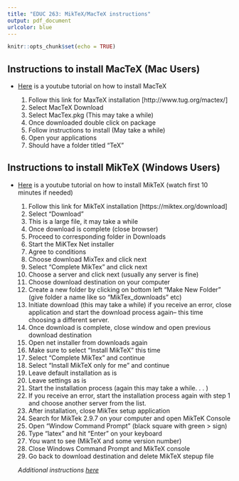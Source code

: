 ```yaml
---
title: "EDUC 263: MikTeX/MacTeX instructions"
output: pdf_document
urlcolor: blue
---
```


```r
knitr::opts_chunk$set(echo = TRUE)
```

## Instructions to install MacTeX (Mac Users)  

  * [Here](https://www.youtube.com/watch?v=XlxiytGeWds&t=1s) is a youtube tutorial on how to install MacTeX  

    1. Follow this link for MaxTeX installation [http://www.tug.org/mactex/]  
    2. Select MacTeX Download  
    3. Select MacTex.pkg (This may take a while)  
    4. Once downloaded double click on package  
    5. Follow instructions to install (May take a while)  
    6. Open your applications  
    7. Should have a folder titled “TeX”  
    
## Instructions to install MikTeX (Windows Users)  

  * [Here](https://www.youtube.com/watch?v=yPnfHRE_W_g&t=1s) is a youtube tutorial on how to install MikTeX (watch first 10 minutes if needed)  

    1. Follow this link for MikTeX installation [https://miktex.org/download]  
    2. Select “Download”  
    3. This is a large file, it may take a while  
    4. Once download is complete (close browser)  
    5. Proceed to corresponding folder in Downloads  
    6. Start the MiKTex Net installer  
    7. Agree to conditions  
    8. Choose download MixTex and click next  
    9. Select “Complete MikTex” and click next  
    10. Choose a server and click next (usually any server is fine)  
    11. Choose download destination on your computer  
    12. Create a new folder by clicking on bottom left “Make New Folder” (give folder a name like so “MikTex_downloads” etc)  
    13. Initiate download (this may take a while) if you receive an error, close application and start the download process again– this time choosing a different server.  
    14. Once download is complete, close window and open previous download destination  
    15. Open net installer from downloads again  
    16. Make sure to select “Install MikTeX” this time  
    17. Select “Complete MikTex” and continue  
    18. Select “Install MikTeX only for me” and continue  
    19. Leave default installation as is  
    20. Leave settings as is  
    21. Start the installation process (again this may take a while. . . )  
    22. If you receive an error, start the installation process again with step 1 and choose another server from the list.  
    23. After installation, close MikTex setup application  
    24. Search for MikTek 2.9.7 on your computer and open MikTeK Console  
    25. Open “Window Command Prompt” (black square with green > sign)  
    26. Type “latex” and hit “Enter” on your keyboard  
    27. You want to see (MikTeX and some version number)  
    28. Close Windows Command Prompt and MikTeX console  
    29. Go back to download destination and delete MikTeX stepup file  
    
    *Additional instructions [here](https://miktex.org/howto/install-miktex)*
  